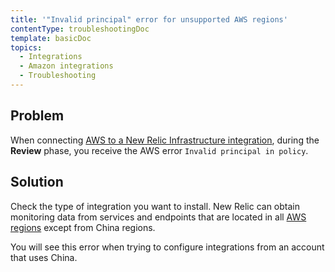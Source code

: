 ```yaml
---
title: '"Invalid principal" error for unsupported AWS regions'
contentType: troubleshootingDoc
template: basicDoc
topics:
  - Integrations
  - Amazon integrations
  - Troubleshooting
---
```


## Problem

When connecting [AWS to a New Relic Infrastructure integration](/docs/integrations/amazon-integrations/get-started/connect-aws-services-infrastructure#connect), during the **Review** phase, you receive the AWS error `Invalid principal in policy`.

## Solution

Check the type of integration you want to install. New Relic can obtain monitoring data from services and endpoints that are located in all [AWS regions](https://docs.aws.amazon.com/general/latest/gr/rande.html "Link opens in a new window.") except from China regions.

You will see this error when trying to configure integrations from an account that uses China.
